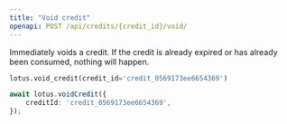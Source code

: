 ```yaml
---
title: "Void credit"
openapi: POST /api/credits/{credit_id}/void/
---
```


Immediately voids a credit. If the credit is already expired or has already been consumed, nothing will happen.

<CodeGroup>

```py Python
lotus.void_credit(credit_id='credit_0569173ee6654369')
```
```ts Typescript
await lotus.voidCredit({
    creditId: 'credit_0569173ee6654369',
});
```

</CodeGroup>
